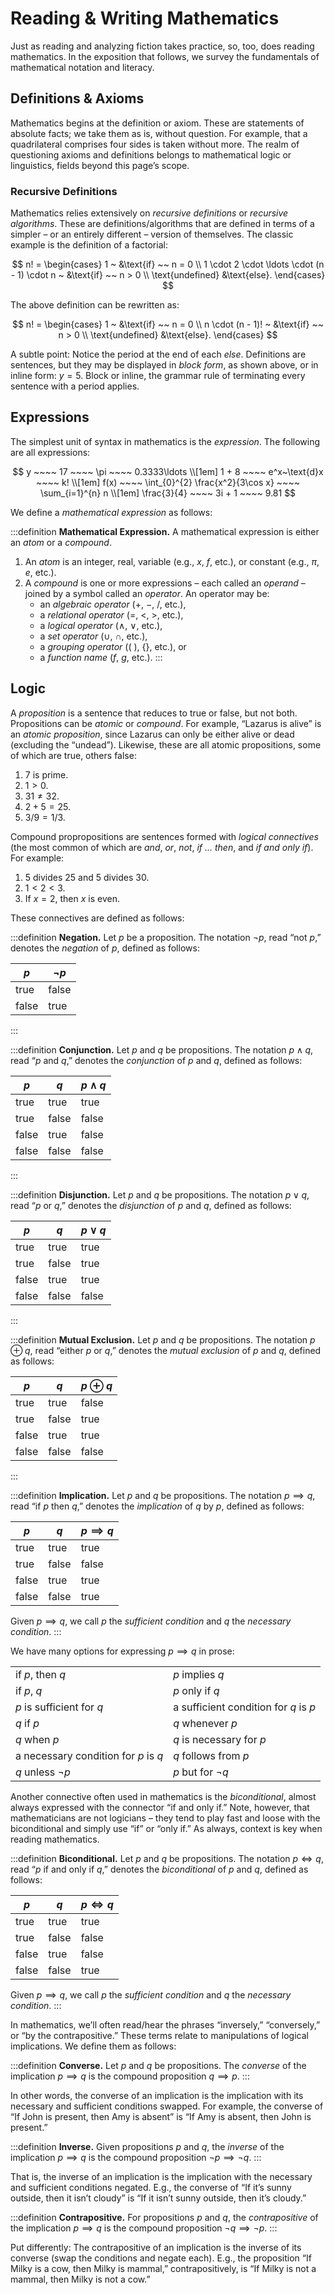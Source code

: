 # Reading & Writing Mathematics

Just as reading and analyzing fiction takes practice, so, too, does reading mathematics. In the exposition that follows, we survey the fundamentals of mathematical notation and literacy.

## Definitions & Axioms
Mathematics begins at the definition or axiom. These are statements of absolute facts; we take them as is, without question. For example, that a quadrilateral comprises four sides is taken without more. The realm of questioning axioms and definitions belongs to mathematical logic or linguistics, fields beyond this page’s scope.

### Recursive Definitions
Mathematics relies extensively on _recursive definitions_ or _recursive algorithms_. These are definitions/algorithms that are defined in terms of a simpler – or an entirely different – version of themselves. The classic example is the definition of a factorial:

$$
	n! = \begin{cases}
		1 ~ &\text{if} ~~ n = 0 \\
		1 \cdot 2 \cdot \ldots \cdot (n - 1) \cdot n ~ &\text{if} ~~ n > 0 \\
		\text{undefined} &\text{else}.
	\end{cases}
$$

The above definition can be rewritten as:


$$
	n! = \begin{cases}
		1 ~ &\text{if} ~~ n = 0 \\
		n \cdot (n - 1)! ~ &\text{if} ~~ n > 0 \\
		\text{undefined} &\text{else}.
	\end{cases}
$$

A subtle point: Notice the period at the end of each _else_. Definitions are sentences, but they may be displayed in _block form_, as shown above, or in inline form: ${y = 5.}$ Block or inline, the grammar rule of terminating every sentence with a period applies.

## Expressions
The simplest unit of syntax in mathematics is the _expression_. The following are all expressions:

$$
	y ~~~~ 17 ~~~~ \pi ~~~~ 0.3333\ldots \\[1em]
	1 + 8 ~~~~ e^x~\text{d}x ~~~~ k! \\[1em]
	f(x) ~~~~ \int_{0}^{2} \frac{x^2}{3\cos x} ~~~~ \sum_{i=1}^{n} n \\[1em]
	\frac{3}{4} ~~~~ 3i + 1 ~~~~ 9.81
$$

We define a _mathematical expression_ as follows:

:::definition
__Mathematical Expression.__ A mathematical expression is either an _atom_ or a _compound_.

1. An _atom_ is an integer, real, variable (e.g., ${x,}$ ${f,}$ etc.), or constant (e.g., ${\pi,}$ ${e,}$ etc.).
2. A _compound_ is one or more expressions – each called an _operand_ – joined by a symbol called an _operator_. An operator may be:
	- an _algebraic operator_ (${+,}$ ${-}$, ${/}$, etc.),
	- a _relational operator_ (${=,}$ ${\lt,}$ ${\gt}$, etc.),
	- a _logical operator_ (${\land}$, ${\lor}$, etc.),
	- a _set operator_ (${\cup}$, ${\cap}$, etc.),
	- a _grouping operator_ (${(~)}$, ${\lbrace\rbrace}$, etc.), or
	- a _function name_ (${f,}$ ${g,}$ etc.).
:::

## Logic
A _proposition_ is a sentence that reduces to true or false, but not both. Propositions can be _atomic_ or _compound_. For example, “Lazarus is alive” is an _atomic proposition_, since Lazarus can only be either alive or dead (excluding the “undead”). Likewise, these are all atomic propositions, some of which are true, others false:

1. 7 is prime.
2. ${1 \gt 0.}$
3. ${31 \neq 32.}$
4. ${2 + 5 = 25.}$
6. ${3/9 = 1/3.}$

Compound propropositions are sentences formed with _logical connectives_ (the most common of which are _and_, _or_, _not_, _if ... then_, and _if and only if_). For example:

1. 5 divides 25 and 5 divides 30.
2. ${1 \lt 2 \lt 3.}$
3. If ${x = 2,}$ then ${x}$ is even.

These connectives are defined as follows:

:::definition
__Negation.__ Let ${p}$ be a proposition. The notation ${\neg p,}$ read “not ${p,}$” denotes the _negation_ of ${p,}$ defined as follows:

| ${p}$ | ${\neg p}$ |
| ----- | ---------- |
| true  | false      |
| false | true       |
:::

:::definition
__Conjunction.__ Let ${p}$ and ${q}$ be propositions. The notation ${p \land q,}$ read “${p}$ and ${q,}$” denotes the _conjunction_ of ${p}$ and ${q,}$ defined as follows:

| ${p}$ | ${q}$ | ${p \land q}$ |
| ----- | ----- | ------------- |
| true  | true  | true          |
| true  | false | false         |
| false | true  | false         |
| false | false | false         |
:::



:::definition
__Disjunction.__ Let ${p}$ and ${q}$ be propositions. The notation ${p \lor q,}$ read “${p}$ or ${q,}$” denotes the _disjunction_ of ${p}$ and ${q,}$ defined as follows:

| ${p}$ | ${q}$ | ${p \lor q}$ |
| ----- | ----- | ------------ |
| true  | true  | true         |
| true  | false | true         |
| false | true  | true         |
| false | false | false        |
:::


:::definition
__Mutual Exclusion.__ Let ${p}$ and ${q}$ be propositions. The notation ${p \oplus q,}$ read “either ${p}$ or ${q,}$” denotes the _mutual exclusion_ of ${p}$ and ${q,}$ defined as follows:

| ${p}$ | ${q}$ | ${p \oplus q}$ |
| ----- | ----- | -------------- |
| true  | true  | false          |
| true  | false | true           |
| false | true  | true           |
| false | false | false          |
:::


:::definition
__Implication.__ Let ${p}$ and ${q}$ be propositions. The notation ${p \implies q,}$ read “if ${p}$ then ${q,}$” denotes the _implication_ of ${q}$ by ${p,}$ defined as follows:

| ${p}$ | ${q}$ | ${p \implies q}$ |
| ----- | ----- | ---------------- |
| true  | true  | true             |
| true  | false | false            |
| false | true  | true             |
| false | false | true             |

Given ${p \implies q,}$ we call ${p}$ the _sufficient condition_ and ${q}$ the _necessary condition_.
:::

We have many options for expressing ${p \implies q}$ in prose:

|                                          |                                           |
| ---------------------------------------- | ----------------------------------------- |
| if ${p,}$ then ${q}$                     | ${p}$ implies ${q}$                       |
| if ${p,}$ ${q}$                          | ${p}$ only if ${q}$                       |
| ${p}$ is sufficient for ${q}$            | a sufficient condition for ${q}$ is ${p}$ |
| ${q}$ if ${p}$                           | ${q}$ whenever ${p}$                      |
| ${q}$ when ${p}$                         | ${q}$ is necessary for ${p}$              |
| a necessary condition for ${p}$ is ${q}$ | ${q}$ follows from ${p}$                  |
| ${q}$ unless ${\neg p}$                  | ${p}$ but for ${\neg q}$                  |

Another connective often used in mathematics is the _biconditional_, almost always expressed with the connector “if and only if.” Note, however, that mathematicians are not logicians – they tend to play fast and loose with the biconditional and simply use “if” or “only if.” As always, context is key when reading mathematics.

:::definition
__Biconditional.__ Let ${p}$ and ${q}$ be propositions. The notation ${p \iff q,}$ read “${p}$ if and only if ${q,}$” denotes the _biconditional_ of ${p}$ and ${q,}$ defined as follows:

| ${p}$ | ${q}$ | ${p \iff q}$ |
| ----- | ----- | ------------ |
| true  | true  | true         |
| true  | false | false        |
| false | true  | false        |
| false | false | true         |

Given ${p \implies q,}$ we call ${p}$ the _sufficient condition_ and ${q}$ the _necessary condition_.
:::

In mathematics, we’ll often read/hear the phrases “inversely,” “conversely,” or “by the contrapositive.” These terms relate to manipulations of logical implications. We define them as follows:

:::definition
__Converse.__ Let ${p}$ and ${q}$ be propositions. The _converse_ of the implication ${p \implies q}$ is the compound proposition ${q \implies p.}$
:::

In other words, the converse of an implication is the implication with its necessary and sufficient conditions swapped. For example, the converse of “If John is present, then Amy is absent” is “If Amy is absent, then John is present.”

:::definition
__Inverse.__ Given propositions ${p}$ and ${q,}$ the _inverse_ of the implication ${p \implies q}$ is the compound proposition ${\neg p \implies \neg q.}$
:::

That is, the inverse of an implication is the implication with the necessary and sufficient conditions negated. E.g., the converse of “If it’s sunny outside, then it isn’t cloudy” is “If it isn’t sunny outside, then it’s cloudy.”

:::definition
__Contrapositive.__ For propositions ${p}$ and ${q,}$ the _contrapositive_ of the implication ${p \implies q}$ is the compound proposition ${\neg q \implies \neg p.}$
:::

Put differently: The contrapositive of an implication is the inverse of its converse (swap the conditions and negate each). E.g., the proposition “If Milky is a cow, then Milky is mammal,” contrapositively, is “If Milky is not a mammal, then Milky is not a cow.”

